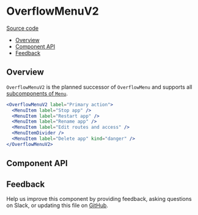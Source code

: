 
# OverflowMenuV2

[Source code](https://github.com/carbon-design-system/carbon/tree/main/packages/react/src/components/OverflowMenuV2)

<!-- START doctoc generated TOC please keep comment here to allow auto update -->
<!-- DON'T EDIT THIS SECTION, INSTEAD RE-RUN doctoc TO UPDATE -->

- [Overview](#overview)
- [Component API](#component-api)
- [Feedback](#feedback)

<!-- END doctoc generated TOC please keep comment here to allow auto update -->

## Overview

`OverflowMenuV2` is the planned successor of `OverflowMenu` and supports all [subcomponents of `Menu`](/docs/components-menu--playground#subcomponents).

```jsx
<OverflowMenuV2 label="Primary action">
  <MenuItem label="Stop app" />
  <MenuItem label="Restart app" />
  <MenuItem label="Rename app" />
  <MenuItem label="Edit routes and access" />
  <MenuItemDivider />
  <MenuItem label="Delete app" kind="danger" />
</OverflowMenuV2>
```

## Component API

<ArgsTable />

## Feedback

Help us improve this component by providing feedback, asking questions on Slack,
or updating this file on
[GitHub](https://github.com/carbon-design-system/carbon/edit/main/packages/react/src/components/OverflowMenuV2/OverflowMenuV2.mdx).
